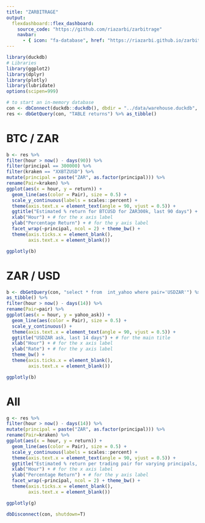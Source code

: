```yaml
---
title: "ZARBITRAGE"
output:
  flexdashboard::flex_dashboard:
    source_code: "https://github.com/riazarbi/zarbitrage"
    navbar:
      - { icon: "fa-database", href: "https://riazarbi.github.io/zarbitrage/documentation.html", align: right }
---
```


```r
library(duckdb)
# Libraries
library(ggplot2)
library(dplyr)
library(plotly)
library(lubridate)
options(scipen=999)
```

```r
# to start an in-memory database
con <- dbConnect(duckdb::duckdb(), dbdir = "../data/warehouse.duckdb", read_only=TRUE)
res <- dbGetQuery(con, "TABLE returns") %>% as_tibble()
```


BTC / ZAR
=====================================  

```r
b <- res %>%
filter(hour > now() - days(90)) %>%
filter(principal == 300000) %>%
filter(kraken == "XXBTZUSD") %>%
mutate(principal = paste("ZAR", as.factor(principal))) %>%
rename(Pair=kraken) %>%
ggplot(aes(x = hour, y = return)) + 
  geom_line(aes(color = Pair), size = 0.5) + 
  scale_y_continuous(labels = scales::percent) +
  theme(axis.text.x = element_text(angle = 90, vjust = 0.5)) + 
  ggtitle("Estimated % return for BTCUSD for ZAR300k, last 90 days") + # for the main title
  xlab("Hour") + # for the x axis label
  ylab("Percentage Return") + # for the y axis label
  facet_wrap(~principal, ncol = 2) + theme_bw() +
  theme(axis.ticks.x = element_blank(),
        axis.text.x = element_blank())

```



```r
ggplotly(b)
```

ZAR / USD
=====================================  

```r
b <- dbGetQuery(con, "select * from  int_yahoo where pair='USDZAR'") %>% 
as_tibble() %>%
filter(hour > now() - days(14)) %>%
rename(Pair=pair) %>%
ggplot(aes(x = hour, y = yahoo_ask)) + 
  geom_line(aes(color = Pair), size = 0.5) + 
  scale_y_continuous() +
  theme(axis.text.x = element_text(angle = 90, vjust = 0.5)) + 
  ggtitle("USDZAR ask, last 14 days") + # for the main title
  xlab("Hour") + # for the x axis label
  ylab("Rate") + # for the y axis label
  theme_bw() +
  theme(axis.ticks.x = element_blank(),
        axis.text.x = element_blank())

```

```r
ggplotly(b)
```



All
=====================================  

```r
g <- res %>%
filter(hour > now() - days(14)) %>%
mutate(principal = paste("ZAR", as.factor(principal))) %>%
rename(Pair=kraken) %>%
ggplot(aes(x = hour, y = return)) + 
  geom_line(aes(color = Pair), size = 0.5) + 
  scale_y_continuous(labels = scales::percent) +
  theme(axis.text.x = element_text(angle = 90, vjust = 0.5)) + 
  ggtitle("Estimated % return per trading pair for varying principals, last 14 days") + # for the main title
  xlab("Hour") + # for the x axis label
  ylab("Percentage Return") + # for the y axis label
  facet_wrap(~principal, ncol = 2) + theme_bw() +
  theme(axis.ticks.x = element_blank(),
        axis.text.x = element_blank())

```

```r
ggplotly(g)
```
```r
dbDisconnect(con, shutdown=T)
```
